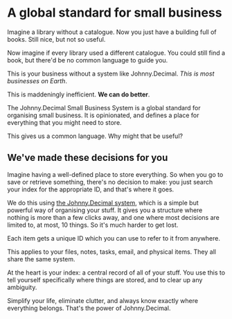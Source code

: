 
# A global standard for small business

Imagine a library without a catalogue. Now you just have a building full of books. Still nice, but not so useful.

Now imagine if every library used a different catalogue.<FootnoteRef number="1" ref="dewey" /> You could still find a book, but there'd be no common language to guide you.

This is your business without a system like Johnny.Decimal. _This is most businesses on Earth_.

This is maddeningly inefficient. **We can do better**.

The Johnny.Decimal Small Business System is a global standard for organising small business. It is opinionated,<FootnoteRef number="2" ref="opinionated" /> and defines a place for everything that you might need to store.

This gives us a common language. Why might that be useful?

## We've made these decisions for you

Imagine having a well-defined place to store everything. So when you go to save or retrieve something, there's no decision to make: you just search your index for the appropriate ID, and that's where it goes.

We do this using [the Johnny.Decimal system](https://johnnydecimal.com), which is a simple but powerful way of organising your stuff. It gives you a structure where nothing is more than a few clicks away, and one where most decisions are limited to, at most, 10 things. So it's much harder to get lost.

Each item gets a unique ID which you can use to refer to it from anywhere.

This applies to your files, notes, tasks, email, and physical items. They all share the same system.

At the heart is your index: a central record of all of your stuff. You use this to tell yourself specifically where things are stored, and to clear up any ambiguity.

Simplify your life, eliminate clutter, and always know exactly where everything belongs. That's the power of Johnny.Decimal.
